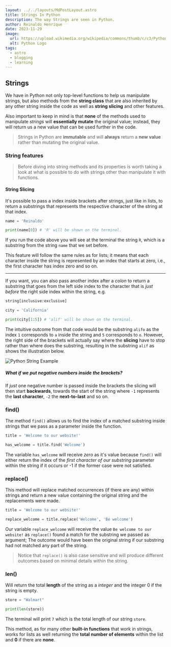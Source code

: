 ```yaml
---
layout: ../../layouts/MdPostLayout.astro
title: Strings In Python
description: The way Strings are seen in Python.
author: Reinaldo Henrique
date: 2023-11-29
image:
  url: https://upload.wikimedia.org/wikipedia/commons/thumb/c/c3/Python-logo-notext.svg/640px-Python-logo-notext.svg.png
  alt: Python Logo
tags:
  - astro
  - blogging
  - learning
---
```


## Strings

We have in Python not only top-level functions to help us manipulate strings, but also methods from the **string class** that are also inherited by any other string inside the code as well as **string slicing** and other features.

Also important to keep in mind is that **none** of the methods used to manipulate _strings_ will **essentially mutate** the original value; instead, they will return us a new value that can be used further in the code.

> Strings in Python are **immutable** and will **always** return a **new value** rather than mutating the original value.

### String features

> Before diving into string methods and its properties is worth taking a look at what is possible to do with strings other than manipulate it with functions.

#### String Slicing

It's possible to pass a index inside brackets after strings, just like in lists, to return a substrings that represents the respective character of the string at that index.

```python
name = 'Reinaldo'

print(name[0]) # 'R' will be shown on the terminal.
```

If you run the code above you will see at the terminal the string `R`, which is a substring from the string `name` that we set before.

This feature will follow the same rules as for lists; it means that each character inside the string is represented by an index that starts at zero, i.e., the first character has index zero and so on.

---

If you want, you can also pass another index after a _colon_ to return a substring that goes from the left side index to the character that is _just before_ the right side index within the string, e.g.

```python
string[inclusive:exclusive]
```

```python
city = 'California'

print(city[1:5]) # 'alif' will be shown on the terminal.
```

The intuitive outcome from that code would be the substring `alifo` as the index `1` corresponds to `a` inside the string and `5` corresponds to `o`.
However, the right side of the brackets will actually say where the **slicing** have to stop rather than where does the substring, resulting in the substring `alif` as shows the illustration below.

![Python String Example](/assets/strings-asset-1.svg "Python")

##### What if we put _negative numbers_ inside the brackets?

If _just_ one negative number is passed inside the brackets the slicing will then start **backwards**, towards the start of the string where `-1` represents the **last character**, `-2` the **next-to-last** and so on.

### find()

The method `find()` allows us to find the index of a matched substring inside strings that we pass as a parameter inside the function.

```python
title = 'Welcome to our website!'

has_welcome = title.find('Welcome')
```

The variable `has_welcome` will receive _zero_ as it's value because `find()` will either return the index of the _first character of our substring_ parameter within the string if it occurs or -1 if the former case were not satisfied.

### replace()

This method will replace matched occurrences (if there are any) within strings and return a new value containing the original string and the replacements were made.

```python
title = 'Welcome to our website!'

replace_welcome = title.replace('Welcome', 'Be welcome')
```

Our variable `replace_welcome` will receive the value `Be welcome to our website!` as `replace()` found a match for the substring we passed as argument; The outcome would have been the original string if our substring had not matched any part of the string.

> Notice that `replace()` is also case sensitive and will produce different outcomes based on minimal details within the string.

### len()

Will return the total **length** of the string as a _integer_ and the integer 0 if the string is empty.

```python
store = "Walmart"

print(len(store))
```

The terminal will print `7` which is the total length of our string `store`.

This method, as for many other **built-in functions** that work in strings, works for lists as well returning the **total number of elements** within the list and **0** if there are **none**.
